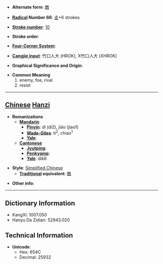 * '''Alternate form''': [[敵]]

* '''[[Wiktionary:Chinese radical index| Radical]] Number 66''': [[Wiktionary:Chinese radical index 攴|攴]]+6 strokes

* '''[[Wiktionary:Chinese total strokes index|Stroke number]]''': [[Wiktionary:Chinese total strokes index 10|10]]

* '''Stroke order''': 

* '''[[Wiktionary:Chinese four corner index|Four-Corner System]]''': 

* '''[[Wiktionary:Chinese Cangjie index|Cangjie input]]''': 竹口人大 (HROK), X竹口人大 (XHROK)

* '''Graphical Significance and Origin''': 

* '''Common Meaning'''
*#enemy, foe, rival
*# resist


----

== [[Chinese]] [[Hanzi]] ==

* '''Romanizations'''
** '''[[Mandarin]]'''
*** '''[[Pinyin]]''': dí (di2), jiāo (jiao1)
*** '''[[Wade-Giles]]''': ti<sup>2</sup>, chiao<sup>1</sup>
*** '''[[Yale]]''': 
** '''[[Cantonese]]'''
*** '''[[Jyutping]]''':
*** '''[[Penkyamp]]''': 
*** '''[[Yale]]''': dik6

* '''Style''': [[Simplified Chinese]] 
** '''[[Traditional Chinese|Traditional]] equivalent''': [[敵]]

* '''Other info''': 

----

== Dictionary Information ==

* KangXi: 1007.050
* Hanyu Da Zidian: 52943.020

== Technical Information ==

* '''Unicode''':
** Hex: 654C
** Decimal: 25932